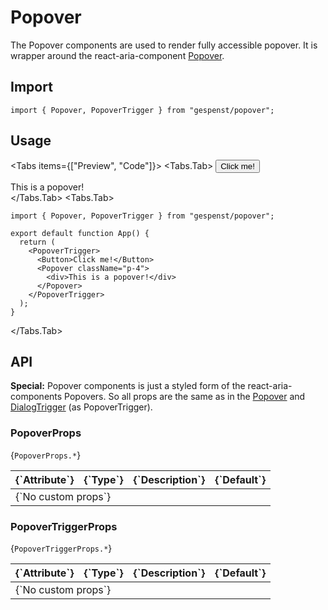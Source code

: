 
# Popover

The Popover components are used to render fully accessible popover. It is
wrapper around the react-aria-component
[Popover](https://react-spectrum.adobe.com/react-aria/Popover.html).

## Import

```tsx
import { Popover, PopoverTrigger } from "gespenst/popover";
```

## Usage

<Tabs items={["Preview", "Code"]}>
  <Tabs.Tab>
    <Card className="grid">
    <PopoverTrigger>
      <Button className="place-self-center">Click me!</Button>
      <Popover className="p-4">
        <div>This is a popover!</div>
      </Popover>
    </PopoverTrigger>
    </Card>
  </Tabs.Tab>
  <Tabs.Tab>
```tsx
import { Popover, PopoverTrigger } from "gespenst/popover";

export default function App() {
  return (
    <PopoverTrigger>
      <Button>Click me!</Button>
      <Popover className="p-4">
        <div>This is a popover!</div>
      </Popover>
    </PopoverTrigger>
  );
}
 ```
  </Tabs.Tab>
</Tabs>

## API

**Special:** Popover components is just a styled form of the
react-aria-components Popovers. So all props are the same as in the
[Popover](https://react-spectrum.adobe.com/react-aria/Popover.html#props) and
[DialogTrigger](https://react-spectrum.adobe.com/react-aria/Dialog.html#dialogtrigger)
(as PopoverTrigger).

### PopoverProps

<Text large className="mt-2">{`PopoverProps.*`}</Text>

<div className="mx-2">
  <Table>
    <THead>
      <TR>
        <TH className="border-transparent">{`Attribute`}</TH>
        <TH className="border-transparent">{`Type`}</TH>
        <TH className="border-transparent">{`Description`}</TH>
        <TH className="border-transparent">{`Default`}</TH>
      </TR>
    </THead>
    <TBody>
      <TR>
        <TD colSpan="4" className="border-transparent">{`No custom props`}</TD>
      </TR>
    </TBody>
  </Table>
</div>

### PopoverTriggerProps

<Text large className="mt-2">{`PopoverTriggerProps.*`}</Text>

<div className="mx-2">
  <Table>
    <THead>
      <TR>
        <TH className="border-transparent">{`Attribute`}</TH>
        <TH className="border-transparent">{`Type`}</TH>
        <TH className="border-transparent">{`Description`}</TH>
        <TH className="border-transparent">{`Default`}</TH>
      </TR>
    </THead>
    <TBody>
      <TR>
        <TD colSpan="4" className="border-transparent">{`No custom props`}</TD>
      </TR>
    </TBody>
  </Table>
</div>
